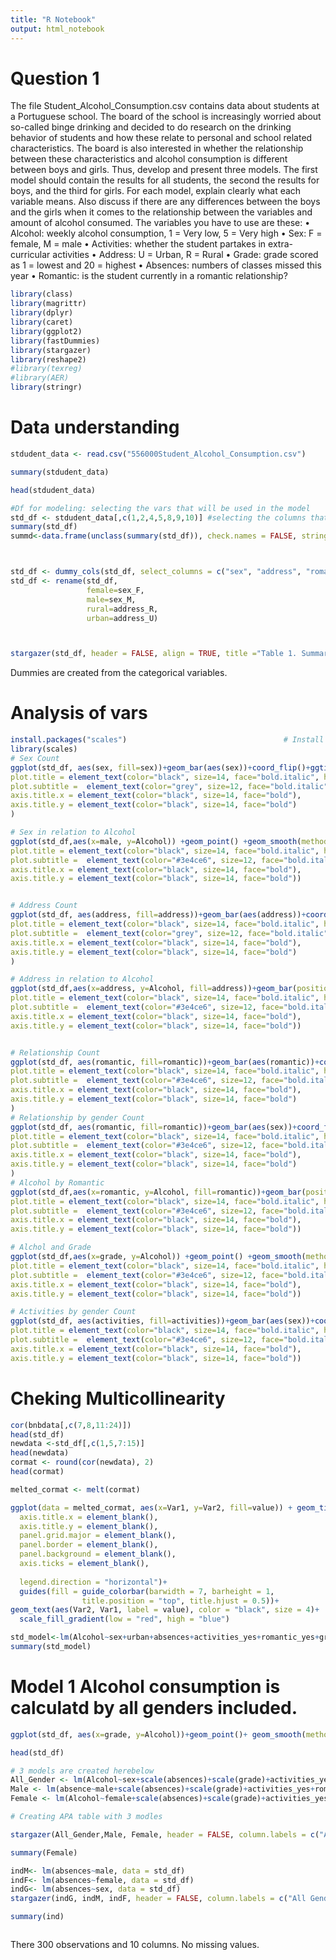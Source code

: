 ```yaml
---
title: "R Notebook"
output: html_notebook
---
```

# Question 1
The file Student_Alcohol_Consumption.csv contains data about students at a Portuguese school. The board of the school is increasingly worried about so-called binge drinking and decided to do research on the drinking behavior of students and how these relate to personal and school related characteristics. The board is also interested in whether the relationship between these characteristics and alcohol consumption is different between boys and girls. Thus, develop and present three models. The first model should contain the results for all students, the second the results for boys, and the third for girls. For each model, explain clearly what each variable means. Also discuss if there are any differences between the boys and the girls when it comes to the relationship between the variables and amount of alcohol consumed. The variables you have to use are these:
    • Alcohol: weekly alcohol consumption, 1 = Very low, 5 = Very high
    • Sex: F = female, M = male
    • Activities: whether the student partakes in extra-curricular activities
    • Address: U = Urban, R = Rural
    • Grade: grade scored as 1 = lowest and 20 = highest
    • Absences: numbers of classes missed this year
    • Romantic: is the student currently in a romantic relationship?


```r
library(class)
library(magrittr)
library(dplyr)
library(caret)
library(ggplot2)
library(fastDummies)
library(stargazer)
library(reshape2)
#library(texreg)
#library(AER)
library(stringr)
```

# Data understanding

```r
stdudent_data <- read.csv("556000Student_Alcohol_Consumption.csv")

summary(stdudent_data)

head(stdudent_data)

#Df for modeling: selecting the vars that will be used in the model
std_df <- stdudent_data[,c(1,2,4,5,8,9,10)] #selecting the columns that are going used. 
summary(std_df)
summd<-data.frame(unclass(summary(std_df)), check.names = FALSE, stringsAsFactors = FALSE)



std_df <- dummy_cols(std_df, select_columns = c("sex", "address", "romantic", "activities")) 
std_df <- rename(std_df, 
                 female=sex_F,
                 male=sex_M,
                 rural=address_R,
                 urban=address_U)



stargazer(std_df, header = FALSE, align = TRUE, title ="Table 1. Summary Statistics Student-Alcohol Consumption", type = "html", single.row = TRUE, out = "/home/ds/Desktop/stddata.html", add.lines = list(c("Fixed effects?", "No", "No")))

```
Dummies are created from the categorical variables. 

# Analysis of vars
```r
install.packages("scales")                                   # Install and load scales
library(scales)
# Sex Count
ggplot(std_df, aes(sex, fill=sex))+geom_bar(aes(sex))+coord_flip()+ggtitle(label = "Figure 1", subtitle = "Gender distribution") +xlab("Sex")+ylab("Sex Count") + theme(
plot.title = element_text(color="black", size=14, face="bold.italic", hjust = 0.5),
plot.subtitle =  element_text(color="grey", size=12, face="bold.italic", hjust = 0.5),
axis.title.x = element_text(color="black", size=14, face="bold"),
axis.title.y = element_text(color="black", size=14, face="bold")
)

# Sex in relation to Alcohol
ggplot(std_df,aes(x=male, y=Alcohol)) +geom_point() +geom_smooth(method=loess)+ggtitle(label = "Figure 2", subtitle = "Alcohol Consumption by Gender") +xlab("Gender (0 = female & 1=male)")+ylab("Alcohol Consumption") + theme(
plot.title = element_text(color="black", size=14, face="bold.italic", hjust = 0.5),
plot.subtitle =  element_text(color="#3e4ce6", size=12, face="bold.italic", hjust = 0.5),
axis.title.x = element_text(color="black", size=14, face="bold"),
axis.title.y = element_text(color="black", size=14, face="bold"))


# Address Count
ggplot(std_df, aes(address, fill=address))+geom_bar(aes(address))+coord_flip()+ggtitle(label = "Figure 3", subtitle = "Address distribution") +xlab("Address")+ylab("Address Count") + theme(
plot.title = element_text(color="black", size=14, face="bold.italic", hjust = 0.5),
plot.subtitle =  element_text(color="grey", size=12, face="bold.italic", hjust = 0.5),
axis.title.x = element_text(color="black", size=14, face="bold"),
axis.title.y = element_text(color="black", size=14, face="bold")
)

# Address in relation to Alcohol
ggplot(std_df,aes(x=address, y=Alcohol, fill=address))+geom_bar(position = "dodge", stat = "identity") +ggtitle(label = "Figure 4", subtitle = "Alcohol Consumption by Address") +xlab("Address R= Rural & U=Urban")+ylab("Alcohol Consumption") + theme(
plot.title = element_text(color="black", size=14, face="bold.italic", hjust = 0.5),
plot.subtitle =  element_text(color="#3e4ce6", size=12, face="bold.italic", hjust = 0.5),
axis.title.x = element_text(color="black", size=14, face="bold"),
axis.title.y = element_text(color="black", size=14, face="bold"))


# Relationship Count
ggplot(std_df, aes(romantic, fill=romantic))+geom_bar(aes(romantic))+coord_flip()+ggtitle(label = "Figure 5", subtitle = "Relationship distribution") +xlab("In relationship")+ylab("Relationship Count") + theme(
plot.title = element_text(color="black", size=14, face="bold.italic", hjust = 0.5),
plot.subtitle =  element_text(color="#3e4ce6", size=12, face="bold.italic", hjust = 0.5),
axis.title.x = element_text(color="black", size=14, face="bold"),
axis.title.y = element_text(color="black", size=14, face="bold")
)
# Relationship by gender Count
ggplot(std_df, aes(romantic, fill=romantic))+geom_bar(aes(sex))+coord_flip()+ggtitle(label = "Figure 6", subtitle = "Relationship distribution by Gender") +xlab("Gender")+ylab("Relationship Count") + theme(
plot.title = element_text(color="black", size=14, face="bold.italic", hjust = 0.5),
plot.subtitle =  element_text(color="#3e4ce6", size=12, face="bold.italic", hjust = 0.5),
axis.title.x = element_text(color="black", size=14, face="bold"),
axis.title.y = element_text(color="black", size=14, face="bold")
)
# Alcohol by Romantic
ggplot(std_df,aes(x=romantic, y=Alcohol, fill=romantic))+geom_bar(position = "dodge", stat = "identity") +ggtitle(label = "Figure 7", subtitle = "Alcohol Consumption by Romantic Relationship") +xlab("In romantic relationship ?")+ylab("Alcohol Consumption") + theme(
plot.title = element_text(color="black", size=14, face="bold.italic", hjust = 0.5),
plot.subtitle =  element_text(color="#3e4ce6", size=12, face="bold.italic", hjust = 0.5),
axis.title.x = element_text(color="black", size=14, face="bold"),
axis.title.y = element_text(color="black", size=14, face="bold"))

# Alchol and Grade
ggplot(std_df,aes(x=grade, y=Alcohol)) +geom_point() +geom_smooth(method=loess)+ggtitle(label = "Figure 8", subtitle = "Alcohol Consumption by Grade") +xlab("Grade (1-20)")+ylab("Alcohol Consumption") + theme(
plot.title = element_text(color="black", size=14, face="bold.italic", hjust = 0.5),
plot.subtitle =  element_text(color="#3e4ce6", size=12, face="bold.italic", hjust = 0.5),
axis.title.x = element_text(color="black", size=14, face="bold"),
axis.title.y = element_text(color="black", size=14, face="bold"))

# Activities by gender Count
ggplot(std_df, aes(activities, fill=activities))+geom_bar(aes(sex))+coord_flip()+ggtitle(label = "Figure 8", subtitle = "Activities distribution by Gender") +xlab("Gender")+ylab("Activities Count") + theme(
plot.title = element_text(color="black", size=14, face="bold.italic", hjust = 0.5),
plot.subtitle =  element_text(color="#3e4ce6", size=12, face="bold.italic", hjust = 0.5),
axis.title.x = element_text(color="black", size=14, face="bold"),
axis.title.y = element_text(color="black", size=14, face="bold"))


```
# Cheking Multicollinearity

```r
cor(bnbdata[,c(7,8,11:24)])
head(std_df)
newdata <-std_df[,c(1,5,7:15)]
head(newdata)
cormat <- round(cor(newdata), 2)
head(cormat)

melted_cormat <- melt(cormat)

ggplot(data = melted_cormat, aes(x=Var1, y=Var2, fill=value)) + geom_tile() + theme(axis.text.x = element_text(angle = 90))+theme(
  axis.title.x = element_blank(),
  axis.title.y = element_blank(),
  panel.grid.major = element_blank(),
  panel.border = element_blank(),
  panel.background = element_blank(),
  axis.ticks = element_blank(),
  
  legend.direction = "horizontal")+
  guides(fill = guide_colorbar(barwidth = 7, barheight = 1,
                title.position = "top", title.hjust = 0.5))+ 
geom_text(aes(Var2, Var1, label = value), color = "black", size = 4)+
  scale_fill_gradient(low = "red", high = "blue")
```





```r
std_model<-lm(Alcohol~sex+urban+absences+activities_yes+romantic_yes+grade, data = std_df)
summary(std_model)
```


# Model 1 Alcohol consumption is calculatd by all genders included. 

```r
ggplot(std_df, aes(x=grade, y=Alcohol))+geom_point()+ geom_smooth(method = loess)

head(std_df)

# 3 models are created herebelow
All_Gender <- lm(Alcohol~sex+scale(absences)+scale(grade)+activities_yes+romantic_yes+urban, data = std_df)
Male <- lm(absence~male+scale(absences)+scale(grade)+activities_yes+romantic_yes+urban, data = std_df)
Female <- lm(Alcohol~female+scale(absences)+scale(grade)+activities_yes+romantic_yes+urban, data = std_df)

# Creating APA table with 3 modles

stargazer(All_Gender,Male, Female, header = FALSE, column.labels = c("All Genders   ", "Male   ", "Female   "), align = TRUE, title ="Table 2. Regression Results", type = "html", single.row = TRUE, out = "/home/ds/Desktop/regresult.html", notes.label = "Significanse levels", dep.var.caption = "Alcohol Consumption behavior of students (between 15 and 21 years old)", dep.var.labels = "DV: Alcohol")

summary(Female)

indM<- lm(absences~male, data = std_df)
indF<- lm(absences~female, data = std_df)
indG<- lm(absences~sex, data = std_df)
stargazer(indG, indM, indF, header = FALSE, column.labels = c("All Genders   ", "Male   ", "Female   "), align = TRUE, title ="Table 2. Regression Results", type = "html", single.row = TRUE, out = "/home/ds/Desktop/regresult2.html", notes.label = "Significanse levels", dep.var.caption = "Alcohol Consumption behavior of students (between 15 and 21 years old)", dep.var.labels = "DV: Alcohol")

summary(ind)


```

















```r

```
There 300 observations and 10 columns. 
No missing values. 
